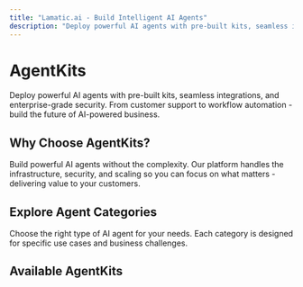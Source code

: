 ```yaml
---
title: "Lamatic.ai - Build Intelligent AI Agents"
description: "Deploy powerful AI agents with pre-built kits, seamless integrations, and enterprise-grade security. From customer support to workflow automation - build the future of AI-powered business."
---
```



# AgentKits
Deploy powerful AI agents with pre-built kits, seamless integrations, and enterprise-grade security. From customer support to workflow automation - build the future of AI-powered business.

## Why Choose AgentKits?
Build powerful AI agents without the complexity. Our platform handles the infrastructure, security, and scaling so you can focus on what matters - delivering value to your customers.
<FeaturesSection/>


## Explore Agent Categories
Choose the right type of AI agent for your needs. Each category is designed for specific use cases and business challenges.
<AgentKitsCategories />

## Available AgentKits

<AgentsKitsIndex />
